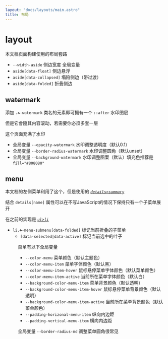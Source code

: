 ```yaml
---
layout: "docs/layouts/main.astro"
title: 布局
---
```



# layout

本文档页面构建使用的布局套路

<Layouts />

- `--width-aside` 侧边宽度 全局变量
- `aside[data-float]` 侧边悬浮
- `aside[data-collapsed]` 塌陷侧边（带过渡）
- `aside[data-folded]` 折叠侧边


## watermark

添加 `.☘-watermark` 类名的元素即可拥有一个 `::after` 水印图层

但是它會隨其内容滚动，若需要你必须多套一层

这个页面充满了水印

- 全局变量 `--opacity-watermark` 水印调整透明度（默认0.1）
- 全局变量 `--border-radius-watermark` 水印调整圆角（默认unset）
- 全局变量 `--background-watermark` 水印调整图案（默认<a class="na-link" href="https://github.com/nanarino/stylus/blob/main/docs/assets/images/watermark.svg" style="vertical-align: top; box-shadow: var(--box-shadow-drop-right);"><Fragment set:html={watermark} /></a>）填充色推荐是 `fill="#808080"`


## menu

本文档的左侧菜单利用了这个，但是使用的 [_`details>summary`_](https://github.com/nanarino/stylus/blob/main/docs/components/menu/summary.astro)

结合 `details[name]` 属性可以在不写JavaScript的情况下保持只有一个子菜单展开

在之前的实现是 [_`ul>li`_](https://github.com/nanarino/stylus/blob/main/docs/components/menu/list.astro)

- `li.☘-menu-submenu[data-folded]` 标记当前折叠的子菜单
    - `[data-selected|data-active]` 标记当前选中的叶子

<Menu />


菜单有以下全局变量

- `--color-menu` 菜单颜色（默认主题色）
- `--color-menu-item` 菜单字体颜色（默认黑）
- `--color-menu-item-hover` 鼠标悬停菜单字体颜色（默认菜单颜色）
- `--color-menu-item-active` 当前所在菜单字体颜色（默认白）
- `--background-color-menu-item` 菜单背景颜色（默认透明）
- `--background-color-menu-item-hover` 鼠标悬停菜单背景颜色（默认透明）
- `--background-color-menu-item-active` 当前所在菜单背景颜色（默认菜单颜色）
- `--padding-horizonal-menu-item` 纵向内边距
- `--padding-vertical-menu-item` 横向内边距

全局变量 `--border-radius-md` 调整菜单圆角很常见
